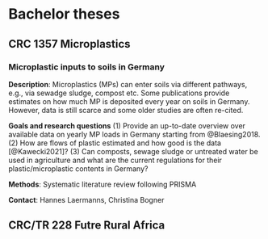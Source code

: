 # Bachelor theses {#bachelor}

## CRC 1357 Microplastics

### Microplastic inputs to soils in Germany

**Description**: Microplastics (MPs) can enter soils via different pathways, e.g., via sewadge sludge, compost etc. Some publications provide estimates on how much MP is deposited every year on soils in Germany. However, data is still scarce and some older studies are often re-cited. 

**Goals and research questions** (1) Provide an up-to-date overview over available data on yearly MP loads in Germany starting from @Blaesing2018. (2) How are flows of plastic estimated and how good is the data [@Kawecki2021]? (3) Can composts, sewage sludge or untreated water be used in agriculture and what are the current regulations for their plastic/microplastic contents in Germany?

**Methods**: Systematic literature review following PRISMA

**Contact**: Hannes Laermanns, Christina Bogner


## CRC/TR 228 Futre Rural Africa